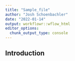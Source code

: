 ```yaml
---
title: "Sample_file"
author: "Josh Schoenbachler"
date: "2022-01-14"
output: workflowr::wflow_html
editor_options:
  chunk_output_type: console
---
```


## Introduction

```r

```

